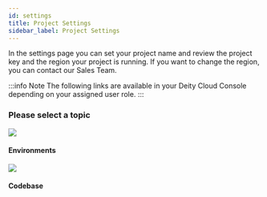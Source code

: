 ```yaml
---
id: settings
title: Project Settings
sidebar_label: Project Settings
---
```



In the settings page you can set your project name and review the project key and the region your project is running. If you want to change the region, you can contact our Sales Team. 


:::info Note
The following links are available in your Deity Cloud Console depending on your assigned user role.
:::

### Please select a topic
<div className="flex mb80 brighten">
  <Card to="/console/settings/environments">
    <img src="/img/icons/cloud.svg" />
    <h4>Environments</h4>
    <p></p>
  </Card>
  <Card to="/console/settings/codebase">
    <img src="/img/icons/gitfork.svg" />
    <h4>Codebase</h4>
    <p></p>
  </Card>
</div>